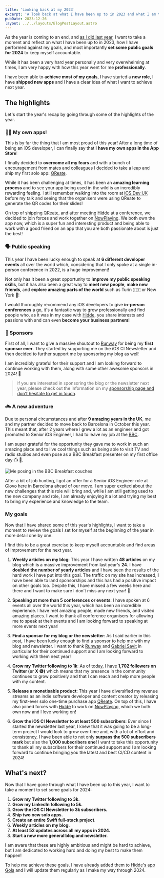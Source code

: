 ```yaml
---
title: 'Looking back at my 2023'
excerpt: 'A look back at what I have been up to in 2023 and what I am trying to achieve in 2024.'
pubDate: 2023-12-26
layout: ../../layouts/BlogPostLayout.astro
---
```


As the year is coming to an end, and [as I did last year](https://www.polpiella.dev/looking-back-at-my-2022), I want to take a moment and reflect on what I have been up to in 2023, how I have performed against my goals, and most importantly **set some public goals for 2024** to keep myself accountable.

While it has been a very hard year personally and very overwhelming at times, I am very happy with how this year went for me **professionally**.

I have been able to **achieve most of my goals**, I have started a **new role**, I have **shipped new apps** and I have a clear idea of what I want to achieve next year.

## The highlights

Let's start the year's recap by going through some of the highlights of the year.

### 🙋‍♂️ My own apps!

This is by far the thing that I am most proud of this year! After a long time of being an iOS developer, I can finally say that I **have my own apps in the App Store**!

I finally decided to **overcome all my fears** and with a bunch of encouragement from mates and colleagues I decided to take a leap and ship my first solo app: [QReate](https://www.getqreate.app/).

While it has been challenging at times, it has been an **amazing learning process** and to see your app being used in the wild is an incredibly rewarding feeling. I still remember walking into the room at [iOS Dev UK](https://www.iosdevuk.com/) before my talk and seeing that the organisers were using QReate to generate the QR codes for their slides!

On top of shipping [QReate](https://www.getqreate.app/), and after meeting [Hidde](https://twitter.com/hiddevdploeg) at a conference, we decided to join forces and work together on [NowPlaying](https://nowplaying.page/). We both own the app now, which is a super fun and interesting product and being able to work with a good friend on an app that you are both passionate about is just the best!

### 🗣️ Public speaking

This year I have been lucky enough to speak at **6 different developer events** all over the world which, considering that I only spoke at a single in-person conference in 2022, is a huge improvement!

Not only has it been a great opportunity to **improve my public speaking skills**, but it has also been a great way to **meet new people**, **make new friends**, and **explore amazing parts of the world** such as Turin 🇮🇹 or New York 🗽!

I would thoroughly recommend any iOS developers to give **in-person conferences** a go, it's a fantastic way to grow professionally and find people who, as it was in my case with [Hidde](https://twitter.com/hiddevdploeg), you share interests and passions with and can even **become your business partners**!

### 🙏 Sponsors

First of all, I want to give a massive shoutout to [Runway](https://twitter.com/RunwayTeam) for being my **first sponsor ever**. They started by supporting me on the iOS CI Newsletter and then decided to further support me by sponsoring my blog as well!

I am incredibly grateful for their support and I am looking forward to continue working with them, along with some other awesome sponsors in 2024! 👀

> If you are interested in sponsoring the blog or the newsletter next year, please check out the information on my [sponsorship page and don't hesitate to get in touch](https://www.polpiella.dev/sponsor).

### 🚲 A new adventure

Due to personal circumstances and after **9 amazing years in the UK**, me and my partner decided to move back to Barcelona in October this year. This meant that, after 2 years where I grew a lot as an engineer and got promoted to Senior iOS Engineer, I had to leave my job at the [BBC](https://www.bbc.com/).

I am super grateful for the opportunity they gave me to work in such an amazing place and to live cool things such as being able to visit TV and radio studios and even pose as a BBC Breakfast presenter on my first office day 📺 🎥.

![Me posing in the BBC Breakfast couches](/assets/posts/looking-back-at-2023/bbc.webp)

After a bit of job hunting, I got an offer for a Senior iOS Engineer role at [Glovo](https://glovoapp.com/es/en/barcelona/) here in Barcelona ahead of our move. I am super excited about the new challenges that this role will bring and, while I am still getting used to the new company and role, I am already enjoying it a lot and trying my best to bring my experience and knowledge to the team.

### My goals

Now that I have shared some of this year's highlights, I want to take a moment to review the goals I set for myself at the beginning of the year in more detail one by one.

I find this to be a great exercise to keep myself accountable and find areas of improvement for the next year.

1. **Weekly articles on my blog**: This year I have written **48 articles** on my blog which is a massive improvement from last year's **24**. I have **doubled the number of yearly articles** and I have seen the results of the hard work I have put into this goal. The traffic on my site has increased, I have been able to land sponsorships and this has had a positive impact on other goals too. Despite this, I have missed a few weeks here and there and I want to make sure I don't miss any next year! 💪

2. **Speaking at more than 5 conferences or events**: I have spoken at 6 events all over the world this year, which has been an incredible experience. I have met amazing people, made new friends, and visited amazing places. I want to thank all conference organisers for allowing me to speak at their events and I am looking forward to speaking at more events next year!

3. **Find a sponsor for my blog or the newsletter**: As I said earlier in this post, I have been lucky enough to find a sponsor to help me with my blog and newsletter. I want to thank [Runway](https://twitter.com/RunwayTeam) and [Gabriel Savit](https://twitter.com/GabrielSavit) in particular for their continued support and I am looking forward to working with them next year!

4. **Grow my Twitter following to 1k**: As of today, I have **1,702 followers on Twitter (or X 😅)** which means that my presence in the community continues to grow positively and that I can reach and help more people with my content.

5. **Release a monetisable product**: This year I have diversified my revenue streams as an indie software developer and content creator by releasing my first-ever solo one-time purchase app [QReate](https://www.getqreate.app/). On top of this, I have also joined forces with [Hidde](https://twitter.com/hiddevdploeg) to work on [NowPlaying](https://nowplaying.page/), which we both own now and I love working on!

6. **Grow the iOS CI Newsletter to at least 500 subscribers**: Ever since I started the newsletter last year, I knew that it was going to be a long-term project I would look to grow over time and, with a lot of effort and consistency, I have been able to not only **surpass the 500 subscribers mark** but also the **1,000 subscribers one**! I want to take this opportunity to thank all my subscribers for their continued support and I am looking forward to continue bringing you the latest and best CI/CD content in 2024!

## What's next?

Now that I have gone through what I have been up to this year, I want to take a moment to set some goals for 2024:

1. **Grow my Twitter following to 3k.**
2. **Grow my LinkedIn following to 5k.**
3. **Grow the iOS CI Newsletter to 3k subscribers.**
4. **Ship two new solo apps.**
5. **Create an entire Swift full-stack project.**
6. **Weekly articles on my blog.**
7. **At least 52 updates across all my apps in 2024.**
8. **Start a new more general blog and newsletter.**

I am aware that these are highly ambitious and might be hard to achieve, but I am dedicated to working hard and doing my best to make them happen!

To help me achieve these goals, I have already added them to [Hidde's app Gola](https://apps.apple.com/us/app/gola-goal-tracker/id1661833753) and I will update them regularly as I make my way through 2024.
